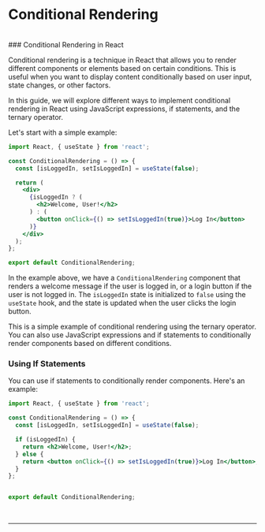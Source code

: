
<h1 className='titleMdx'>Conditional Rendering</h1>
<br />
### Conditional Rendering in React

Conditional rendering is a technique in React that allows you to render different components or elements based on certain conditions. This is useful when you want to display content conditionally based on user input, state changes, or other factors.

In this guide, we will explore different ways to implement conditional rendering in React using JavaScript expressions, if statements, and the ternary operator.

Let's start with a simple example:

```jsx
import React, { useState } from 'react';

const ConditionalRendering = () => {
  const [isLoggedIn, setIsLoggedIn] = useState(false);

  return (
    <div>
      {isLoggedIn ? (
        <h2>Welcome, User!</h2>
      ) : (
        <button onClick={() => setIsLoggedIn(true)}>Log In</button>
      )}
    </div>
  );
};

export default ConditionalRendering;
```

In the example above, we have a `ConditionalRendering` component that renders a welcome message if the user is logged in, or a login button if the user is not logged in. The `isLoggedIn` state is initialized to `false` using the `useState` hook, and the state is updated when the user clicks the login button.

This is a simple example of conditional rendering using the ternary operator. You can also use JavaScript expressions and if statements to conditionally render components based on different conditions.

### Using If Statements

You can use if statements to conditionally render components. Here's an example:

```jsx
import React, { useState } from 'react';

const ConditionalRendering = () => {
  const [isLoggedIn, setIsLoggedIn] = useState(false);

  if (isLoggedIn) {
    return <h2>Welcome, User!</h2>;
  } else {
    return <button onClick={() => setIsLoggedIn(true)}>Log In</button>;
  }
};


export default ConditionalRendering;
```


<br/>
<hr/>
<br/>